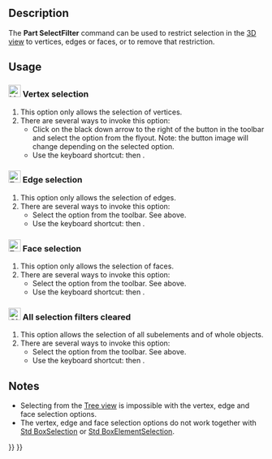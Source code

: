 <languages/>
<translate>

<!--T:1-->
{{Docnav
|[[Std_Expressions|Expressions]]
|[[Std_TreeSelectAllInstances|TreeSelectAllInstances]]
|[[Std_Base|Std Base]]
|IconL=
|IconR=Std_TreeSelectAllInstances.svg
|IconC=Freecad.svg
}}

<!--T:2-->
{{GuiCommand
|Name=Part SelectFilter
|Workbenches=All
|Shortcut={{KEY|X}} {{KEY|S}} / {{KEY|E}} {{KEY|S}} / {{KEY|F}} {{KEY|S}} / {{KEY|C}} {{KEY|S}}
|Version=1.0
}}

== Description == <!--T:3-->

<!--T:4-->
The '''Part SelectFilter''' command can be used to restrict selection in the [[3D_view|3D view]] to vertices, edges or faces, or to remove that restriction.

== Usage == <!--T:5-->

=== [[Image:Vertex-selection.svg|24px]] Vertex selection === <!--T:6-->

<!--T:7-->
# This option only allows the selection of vertices.
# There are several ways to invoke this option:
#* Click on the black down arrow to the right of the {{Button|[[Image:Part_SelectFilter.svg|16px]]}} button in the toolbar and select the {{MenuCommand|[[Image:Vertex-selection.svg|16px]] Vertex selection}} option from the flyout. Note: the button image will change depending on the selected option.
#* Use the keyboard shortcut: {{KEY|X}} then {{KEY|S}}.

=== [[Image:Edge-selection.svg|24px]] Edge selection === <!--T:8-->

<!--T:9-->
# This option only allows the selection of edges.
# There are several ways to invoke this option:
#* Select the {{MenuCommand|[[Image:Edge-selection.svg|16px]] Edge selection}} option from the toolbar. See above.
#* Use the keyboard shortcut: {{KEY|E}} then {{KEY|S}}.

=== [[Image:Face-selection.svg|24px]] Face selection === <!--T:10-->

<!--T:11-->
# This option only allows the selection of faces.
# There are several ways to invoke this option:
#* Select the {{MenuCommand|[[Image:Face-selection.svg|16px]] Face selection}} option from the toolbar. See above.
#* Use the keyboard shortcut: {{KEY|F}} then {{KEY|S}}.

=== [[Image:Clear-selection.svg|24px]] All selection filters cleared === <!--T:12-->

<!--T:13-->
# This option allows the selection of all subelements and of whole objects.
# There are several ways to invoke this option:
#* Select the {{MenuCommand|[[Image:Clear-selection.svg|16px]] All selection filters cleared}} option from the toolbar. See above.
#* Use the keyboard shortcut: {{KEY|C}} then {{KEY|S}}.

== Notes == <!--T:14-->

<!--T:15-->
* Selecting from the [[Tree_view|Tree view]] is impossible with the vertex, edge and face selection options.
* The vertex, edge and face selection options do not work together with [[Std_BoxSelection|Std BoxSelection]] or [[Std_BoxElementSelection|Std BoxElementSelection]].


<!--T:16-->
{{Docnav
|[[Std_Expressions|Expressions]]
|[[Std_TreeSelectAllInstances|TreeSelectAllInstances]]
|[[Std_Base|Std Base]]
|IconL=
|IconR=Std_TreeSelectAllInstances.svg
|IconC=Freecad.svg
}}

</translate>
{{Std_Base_navi{{#translation:}}}}
{{Userdocnavi{{#translation:}}}}